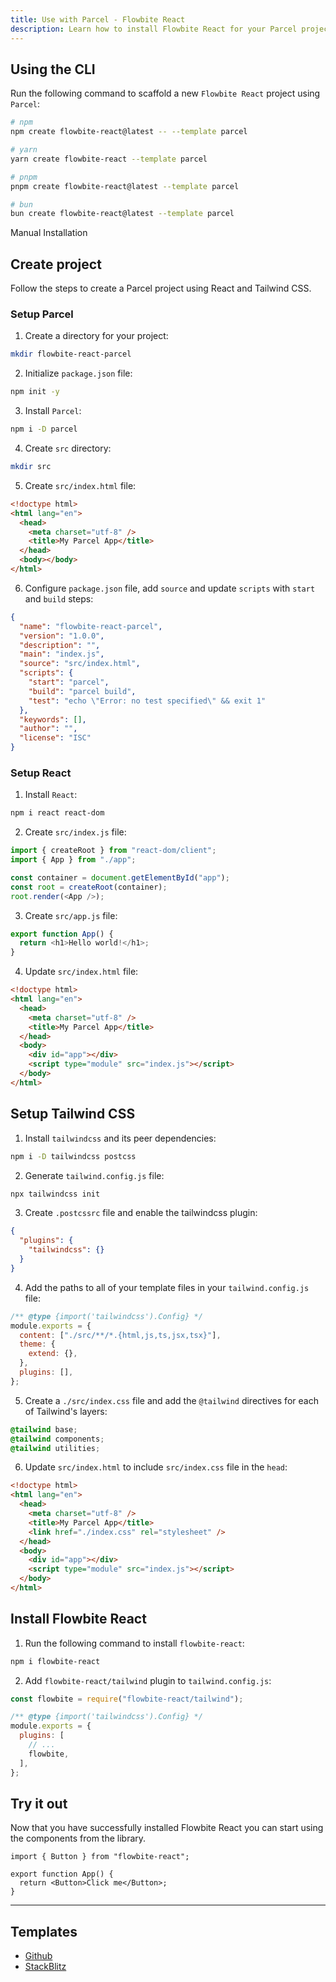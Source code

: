 ```yaml
---
title: Use with Parcel - Flowbite React
description: Learn how to install Flowbite React for your Parcel project and start developing modern web applications with interactive components
---
```


## Using the CLI

Run the following command to scaffold a new `Flowbite React` project using `Parcel`:

```bash
# npm
npm create flowbite-react@latest -- --template parcel

# yarn
yarn create flowbite-react --template parcel

# pnpm
pnpm create flowbite-react@latest --template parcel

# bun
bun create flowbite-react@latest --template parcel
```

<TextDivider>Manual Installation</TextDivider>

## Create project

Follow the steps to create a Parcel project using React and Tailwind CSS.

### Setup Parcel

1. Create a directory for your project:

```bash
mkdir flowbite-react-parcel
```

2. Initialize `package.json` file:

```bash
npm init -y
```

3. Install `Parcel`:

```bash
npm i -D parcel
```

4. Create `src` directory:

```bash
mkdir src
```

5. Create `src/index.html` file:

```html
<!doctype html>
<html lang="en">
  <head>
    <meta charset="utf-8" />
    <title>My Parcel App</title>
  </head>
  <body></body>
</html>
```

6. Configure `package.json` file, add `source` and update `scripts` with `start` and `build` steps:

```json {6,8-9}
{
  "name": "flowbite-react-parcel",
  "version": "1.0.0",
  "description": "",
  "main": "index.js",
  "source": "src/index.html",
  "scripts": {
    "start": "parcel",
    "build": "parcel build",
    "test": "echo \"Error: no test specified\" && exit 1"
  },
  "keywords": [],
  "author": "",
  "license": "ISC"
}
```

### Setup React

1. Install `React`:

```bash
npm i react react-dom
```

2. Create `src/index.js` file:

```js
import { createRoot } from "react-dom/client";
import { App } from "./app";

const container = document.getElementById("app");
const root = createRoot(container);
root.render(<App />);
```

3. Create `src/app.js` file:

```js
export function App() {
  return <h1>Hello world!</h1>;
}
```

4. Update `src/index.html` file:

```html {8,9}
<!doctype html>
<html lang="en">
  <head>
    <meta charset="utf-8" />
    <title>My Parcel App</title>
  </head>
  <body>
    <div id="app"></div>
    <script type="module" src="index.js"></script>
  </body>
</html>
```

## Setup Tailwind CSS

1. Install `tailwindcss` and its peer dependencies:

```bash
npm i -D tailwindcss postcss
```

2. Generate `tailwind.config.js` file:

```bash
npx tailwindcss init
```

3. Create `.postcssrc` file and enable the tailwindcss plugin:

```json
{
  "plugins": {
    "tailwindcss": {}
  }
}
```

4. Add the paths to all of your template files in your `tailwind.config.js` file:

```js {3}
/** @type {import('tailwindcss').Config} */
module.exports = {
  content: ["./src/**/*.{html,js,ts,jsx,tsx}"],
  theme: {
    extend: {},
  },
  plugins: [],
};
```

5. Create a `./src/index.css` file and add the `@tailwind` directives for each of Tailwind's layers:

```css
@tailwind base;
@tailwind components;
@tailwind utilities;
```

6. Update `src/index.html` to include `src/index.css` file in the `head`:

```html {6}
<!doctype html>
<html lang="en">
  <head>
    <meta charset="utf-8" />
    <title>My Parcel App</title>
    <link href="./index.css" rel="stylesheet" />
  </head>
  <body>
    <div id="app"></div>
    <script type="module" src="index.js"></script>
  </body>
</html>
```

## Install Flowbite React

1. Run the following command to install `flowbite-react`:

```bash
npm i flowbite-react
```

2. Add `flowbite-react/tailwind` plugin to `tailwind.config.js`:

```js {1,7}
const flowbite = require("flowbite-react/tailwind");

/** @type {import('tailwindcss').Config} */
module.exports = {
  plugins: [
    // ...
    flowbite,
  ],
};
```

## Try it out

Now that you have successfully installed Flowbite React you can start using the components from the library.

```tsx
import { Button } from "flowbite-react";

export function App() {
  return <Button>Click me</Button>;
}
```

<hr />

## Templates

- [Github](https://github.com/themesberg/flowbite-react-template-parcel)
- [StackBlitz](https://stackblitz.com/edit/flowbite-react-template-parcel)
